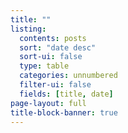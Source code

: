```yaml
---
title: ""
listing:
  contents: posts
  sort: "date desc"
  sort-ui: false
  type: table
  categories: unnumbered
  filter-ui: false
  fields: [title, date]
page-layout: full
title-block-banner: true
---
```



